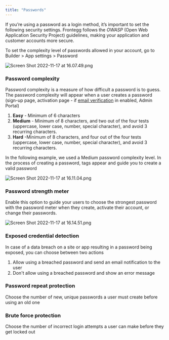 ```yaml
---
title: "Passwords"
---
```


If you’re using a password as a login method, it’s important to set the following security settings. Frontegg follows the _OWASP_ (Open Web Application Security Project) guidelines, making your application and customer accounts more secure.

To set the complexity level of passwords allowed in your account, go to Builder > App settings > Password

![](/images/836606a-Screen_Shot_2022-11-17_at_16.07.49.png "Screen Shot 2022-11-17 at 16.07.49.png")

### Password complexity

Password complexity is a measure of how difficult a password is to guess. The password complexity will appear when a user creates a password (sign-up page, activation page - if [email verification](/v2.0.0/docs/identity-protection) in enabled, Admin Portal)

1. **Easy** \- Minimum of 6 characters
2. **Medium** \- Minimum of 8 characters, and two out of the four tests (uppercase, lower case, number, special character), and avoid 3 recurring characters.
3. **Hard** \-Minimum of 8 characters, and four out of the four tests (uppercase, lower case, number, special character), and avoid 3 recurring characters.

In the following example, we used a Medium password complexity level. In the process of creating a password, tags appear and guide you to create a valid password

![](/images/4ed0aff-Screen_Shot_2022-11-17_at_16.11.04.png "Screen Shot 2022-11-17 at 16.11.04.png")

### Password strength meter

Enable this option to guide your users to choose the strongest password with the password meter when they create, activate their account, or change their passwords.

![](/images/30eb5ba-Screen_Shot_2022-11-17_at_16.14.51.png "Screen Shot 2022-11-17 at 16.14.51.png")

### Exposed credential detection

In case of a data breach on a site or app resulting in a password being exposed, you can choose between two actions

1. Allow using a breached password and send an email notification to the user
2. Don't allow using a breached password and show an error message

### Password repeat protection

Choose the number of new, unique passwords a user must create before using an old one

### Brute force protection

Choose the number of incorrect login attempts a user can make before they get locked out